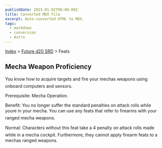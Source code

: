 ```yaml
---
publishDate: 2023-01-02T00:00:00Z
title: Converted MDX File
excerpt: Auto-converted HTML to MDX.
tags:
  - markdown
  - conversion
  - Astro
---
```


[Index](-index) > [Future d20 SRD](future-d20-srd-index) > Feats

## Mecha Weapon Proficiency

You know how to acquire targets and fire your mechas weapons using onboard computers and sensors.

Prerequisite: Mecha Operation.

Benefit: You no longer suffer the standard penalties on attack rolls while youre in your mecha. You can use any feats that refer to firearms with your ranged mecha weapons.

Normal: Characters without this feat take a 4 penalty on attack rolls made while in a mecha cockpit. Furthermore, they cannot apply firearm feats to a mechas ranged weapons.
